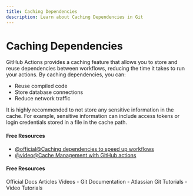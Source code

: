 ```yaml
---
title: Caching Dependencies
description: Learn about Caching Dependencies in Git
---
```


# Caching Dependencies

GitHub Actions provides a caching feature that allows you to store and reuse dependencies between workflows, reducing the time it takes to run your actions. By caching dependencies, you can:

- Reuse compiled code
- Store database connections
- Reduce network traffic

It is highly recommended to not store any sensitive information in the cache. For example, sensitive information can include access tokens or login credentials stored in a file in the cache path.

#### Free Resources

- [@official@Caching dependencies to speed up workflows](https://docs.github.com/en/actions/writing-workflows/choosing-what-your-workflow-does/caching-dependencies-to-speed-up-workflows)
- [@video@Cache Management with GitHub actions](https://www.youtube.com/watch?v=7PVUjRXUY0o)

#### Free Resources

<Tabs defaultValue="official">
<TabsList>
<TabsTrigger value="official">Official Docs</TabsTrigger>
<TabsTrigger value="article">Articles</TabsTrigger>
<TabsTrigger value="video">Videos</TabsTrigger>
</TabsList>

<TabsContent value="official">
- <Link href="https://git-scm.com/docs">Git Documentation</Link>
</TabsContent>
<TabsContent value="article">
- <Link href="https://www.atlassian.com/git/tutorials">Atlassian Git Tutorials</Link>
</TabsContent>
<TabsContent value="video">
- <Link href="https://www.youtube.com/results?search_query=git+caching-dependencies+tutorial">Video Tutorials</Link>
</TabsContent>
</Tabs>
